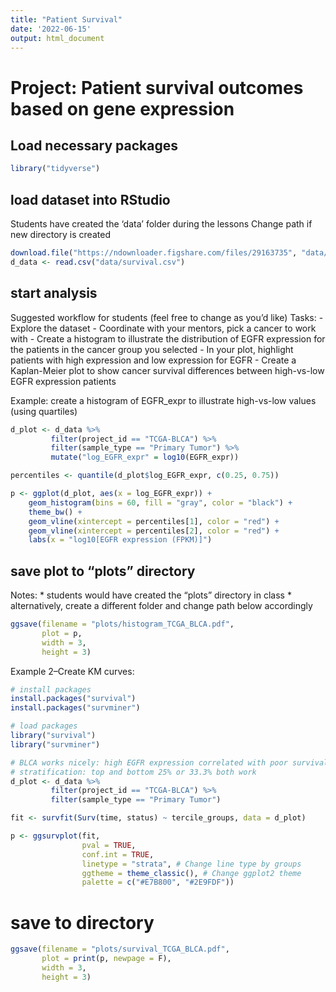 ```yaml
---
title: "Patient Survival"
date: '2022-06-15'
output: html_document
---
```


# Project: Patient survival outcomes based on gene expression

## Load necessary packages

```r
library("tidyverse")
```

## load dataset into RStudio

Students have created the 'data' folder during the lessons
Change path if new directory is created

```r
download.file("https://ndownloader.figshare.com/files/29163735", "data/survival.csv")
d_data <- read.csv("data/survival.csv") 
```

## start analysis

Suggested workflow for students (feel free to change as you'd like)
Tasks:
- Explore the dataset
- Coordinate with your mentors, pick a cancer to work with
- Create a histogram to illustrate the distribution of EGFR expression for the patients in the cancer group you selected
- In your plot, highlight patients with high expression and low expression for EGFR
- Create a Kaplan-Meier plot to show cancer survival differences between high-vs-low EGFR expression patients

Example: create a histogram of EGFR_expr to illustrate high-vs-low values (using quartiles)

```r
d_plot <- d_data %>% 
         filter(project_id == "TCGA-BLCA") %>% 
         filter(sample_type == "Primary Tumor") %>% 
         mutate("log_EGFR_expr" = log10(EGFR_expr))

percentiles <- quantile(d_plot$log_EGFR_expr, c(0.25, 0.75))

p <- ggplot(d_plot, aes(x = log_EGFR_expr)) +
    geom_histogram(bins = 60, fill = "gray", color = "black") +
    theme_bw() +
    geom_vline(xintercept = percentiles[1], color = "red") +
    geom_vline(xintercept = percentiles[2], color = "red") +
    labs(x = "log10[EGFR expression (FPKM)]")
```

## save plot to "plots" directory

Notes:
* students would have created the "plots" directory in class
* alternatively, create a different folder and change path below accordingly

```r
ggsave(filename = "plots/histogram_TCGA_BLCA.pdf",
       plot = p,
       width = 3,
       height = 3)
```

Example 2--Create KM curves:

```r
# install packages
install.packages("survival")
install.packages("survminer")

# load packages
library("survival")
library("survminer")
```

```r
# BLCA works nicely: high EGFR expression correlated with poor survival outcomes
# stratification: top and bottom 25% or 33.3% both work
d_plot <- d_data %>% 
         filter(project_id == "TCGA-BLCA") %>% 
         filter(sample_type == "Primary Tumor")

fit <- survfit(Surv(time, status) ~ tercile_groups, data = d_plot)

p <- ggsurvplot(fit,
                pval = TRUE, 
                conf.int = TRUE,
                linetype = "strata", # Change line type by groups
                ggtheme = theme_classic(), # Change ggplot2 theme
                palette = c("#E7B800", "#2E9FDF"))
```

# save to directory

```r
ggsave(filename = "plots/survival_TCGA_BLCA.pdf",
       plot = print(p, newpage = F),
       width = 3,
       height = 3)
```

